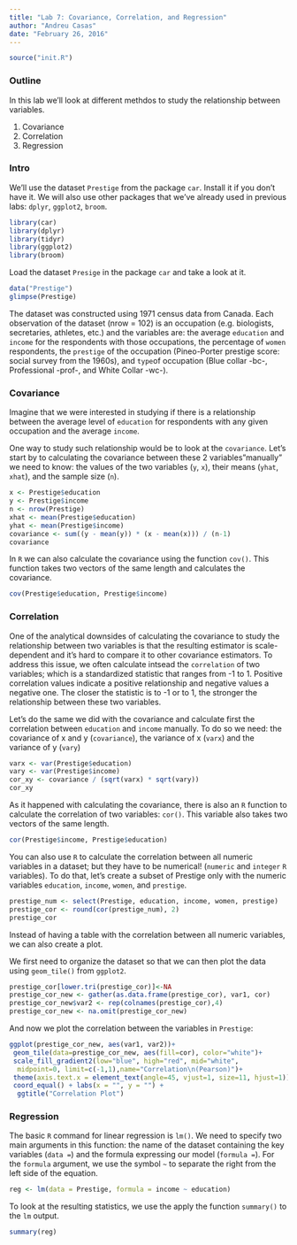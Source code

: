 ```yaml
---
title: "Lab 7: Covariance, Correlation, and Regression"
author: "Andreu Casas"
date: "February 26, 2016"
---
```


```r
source("init.R")
```

### Outline

In this lab we'll look at different methdos to study the relationship between variables. 

1. Covariance
2. Correlation
3. Regression

### Intro

We'll use the dataset `Prestige` from the package `car`. Install it if you don't have it. We will also use other packages that we've already used in previous labs: `dplyr`, `ggplot2`, `broom`.

```r
library(car)
library(dplyr)
library(tidyr)
library(ggplot2)
library(broom)
```

Load the dataset `Presige` in the package `car` and take a look at it.

```r
data("Prestige")
glimpse(Prestige)
```

The dataset was constructed using 1971 census data from Canada. Each observation of the dataset (nrow = 102) is an occupation (e.g. biologists, secretaries, athletes, etc.) and the variables are: the average `education` and `income` for the respondents with those occupations, the percentage of `women` respondents, the `prestige` of the occupation (Pineo-Porter prestige score: social survey from the 1960s), and `type`of occupation (Blue collar -bc-, Professional -prof-, and White Collar -wc-).

### Covariance

Imagine that we were interested in studying if there is a relationship between the average level of `education` for respondents with any given occupation and the average `income`. 

One way to study such relationship would be to look at the `covariance`. Let's start by to calculating the covariance between these 2 variables"manually" we need to know: the values of the two variables (`y`, `x`), their means (`yhat`, `xhat`), and the sample size (`n`). 

```r
x <- Prestige$education
y <- Prestige$income
n <- nrow(Prestige)
xhat <- mean(Prestige$education)
yhat <- mean(Prestige$income)
covariance <- sum((y - mean(y)) * (x - mean(x))) / (n-1)
covariance
```

In `R` we can also calculate the covariance using the function `cov()`. This function takes two vectors of the same length and calculates the covariance.

```r
cov(Prestige$education, Prestige$income)
```

### Correlation

One of the analytical downsides of calculating the covariance to study the relationship between two variables is that the resulting estimator is scale-dependent and it's hard to compare it to other covariance estimators. To address this issue, we often calculate intsead the `correlation` of two variables; which is a standardized statistic that ranges from -1 to 1. Positive correlation values indicate a positive relationship and negative values a negative one. The closer the statistic is to -1 or to 1, the stronger the relationship between these two variables. 

Let's do the same we did with the covariance and calculate first the correlation between `education` and `income` manually. To do so we need: the covariance of x and y (`covariance`), the variance of x (`varx`) and the variance of y (`vary`)

```r
varx <- var(Prestige$education)
vary <- var(Prestige$income)
cor_xy <- covariance / (sqrt(varx) * sqrt(vary))
cor_xy
```

As it happened with calculating the covariance, there is also an `R` function to calculate the correlation of two variables: `cor()`. This variable also takes two vectors of the same length.

```r
cor(Prestige$income, Prestige$education)
```

You can also use `R` to calculate the correlation between all numeric variables in a dataset; but they have to be numerical! (`numeric` and `integer` `R` variables). To do that, let's create a subset of Prestige only with the numeric variables `education`, `income`, `women`, and `prestige`.

```r
prestige_num <- select(Prestige, education, income, women, prestige)
prestige_cor <- round(cor(prestige_num), 2)
prestige_cor
```

Instead of having a table with the correlation between all numeric variables, we can also create a plot.

We first need to organize the dataset so that we can then plot the data using `geom_tile()` from `ggplot2`.

```r
prestige_cor[lower.tri(prestige_cor)]<-NA
prestige_cor_new <- gather(as.data.frame(prestige_cor), var1, cor)
prestige_cor_new$var2 <- rep(colnames(prestige_cor),4)
prestige_cor_new <- na.omit(prestige_cor_new)
```


And now we plot the correlation between the variables in `Prestige`:
```r
ggplot(prestige_cor_new, aes(var1, var2))+
 geom_tile(data=prestige_cor_new, aes(fill=cor), color="white")+
 scale_fill_gradient2(low="blue", high="red", mid="white", 
  midpoint=0, limit=c(-1,1),name="Correlation\n(Pearson)")+
 theme(axis.text.x = element_text(angle=45, vjust=1, size=11, hjust=1))+
 coord_equal() + labs(x = "", y = "") +
  ggtitle("Correlation Plot")
```

### Regression

The basic `R` command for linear regression is `lm()`. We need to specify two main arguments in this function: the name of the dataset containing the key variables (`data =`) and the formula expressing our model (`formula =`). For the `formula` argument, we use the symbol `~` to separate the right from the left side of the equation.

```r
reg <- lm(data = Prestige, formula = income ~ education)
```

To look at the resulting statistics, we use the apply the function `summary()` to the `lm` output.

```r
summary(reg)
```

